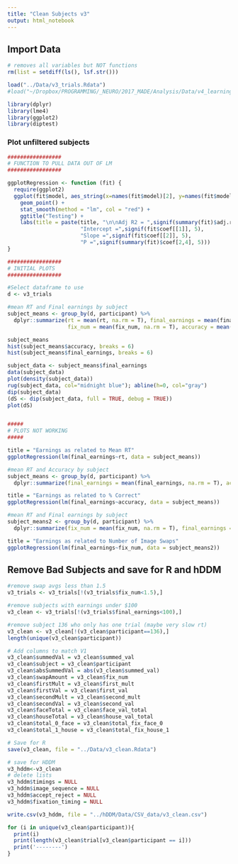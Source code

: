 ```yaml
---
title: "Clean Subjects v3"
output: html_notebook
---
```


## Import Data
```r
# removes all variables but NOT functions
rm(list = setdiff(ls(), lsf.str()))

load("../Data/v3_trials.Rdata")
#load("~/Dropbox/PROGRAMMING/_NEURO/2017_MADE/Analysis/Data/v4_learning.Rdata")

library(dplyr)
library(lme4)
library(ggplot2)
library(diptest)
```

### Plot unfiltered subjects
```r

#################
# FUNCTION TO PULL DATA OUT OF LM
#################

ggplotRegression <- function (fit) {
  require(ggplot2)
  ggplot(fit$model, aes_string(x=names(fit$model)[2], y=names(fit$model)[1])) +
    geom_point() +
    stat_smooth(method = "lm", col = "red") +
    ggtitle("Testing") +
    labs(title = paste(title, "\n\nAdj R2 = ",signif(summary(fit)$adj.r.squared, 5),
                       "Intercept =",signif(fit$coef[[1]], 5),
                       "Slope =",signif(fit$coef[[2]], 5),
                       "P =",signif(summary(fit)$coef[2,4], 5)))
}

#################
# INITIAL PLOTS
#################

#Select dataframe to use
d <- v3_trials

#mean RT and Final earnings by subject
subject_means <- group_by(d, participant) %>%
  dplyr::summarize(rt = mean(rt, na.rm = T), final_earnings = mean(final_earnings, na.rm = T),
                   fix_num = mean(fix_num, na.rm = T), accuracy = mean(as.numeric(correct), na.rm = T))

subject_means
hist(subject_means$accuracy, breaks = 6)
hist(subject_means$final_earnings, breaks = 6)

subject_data <- subject_means$final_earnings
data(subject_data)
plot(density(subject_data))
rug(subject_data, col="midnight blue"); abline(h=0, col="gray")
dip(subject_data)
(dS <- dip(subject_data, full = TRUE, debug = TRUE))
plot(dS)


#####
# PLOTS NOT WORKING
#####

title = "Earnings as related to Mean RT"
ggplotRegression(lm(final_earnings~rt, data = subject_means))

#mean RT and Accuracy by subject
subject_means <- group_by(d, participant) %>%
  dplyr::summarize(final_earnings = mean(final_earnings, na.rm = T), accuracy = mean(as.numeric(correct), na.rm = T))

title = "Earnings as related to % Correct"
ggplotRegression(lm(final_earnings~accuracy, data = subject_means))

#mean RT and Final earnings by subject
subject_means2 <- group_by(d, participant) %>%
  dplyr::summarize(fix_num = mean(fix_num, na.rm = T), final_earnings = mean(final_earnings, na.rm = T))

title = "Earnings as related to Number of Image Swaps"
ggplotRegression(lm(final_earnings~fix_num, data = subject_means2))
```

## Remove Bad Subjects and save for R and hDDM
```r
#remove swap avgs less than 1.5
v3_trials <- v3_trials[!(v3_trials$fix_num<1.5),]

#remove subjects with earnings under $100
v3_clean <- v3_trials[!(v3_trials$final_earnings<100),]

#remove subject 136 who only has one trial (maybe very slow rt)
v3_clean <- v3_clean[!(v3_clean$participant==136),]
length(unique(v3_clean$participant))

# Add columns to match V1
v3_clean$summedVal = v3_clean$summed_val
v3_clean$subject = v3_clean$participant
v3_clean$absSummedVal = abs(v3_clean$summed_val)
v3_clean$swapAmount = v3_clean$fix_num
v3_clean$firstMult = v3_clean$first_mult
v3_clean$firstVal = v3_clean$first_val
v3_clean$secondMult = v3_clean$second_mult
v3_clean$secondVal = v3_clean$second_val
v3_clean$faceTotal = v3_clean$face_val_total
v3_clean$houseTotal = v3_clean$house_val_total
v3_clean$total_0_face = v3_clean$total_fix_face_0
v3_clean$total_1_house = v3_clean$total_fix_house_1

# Save for R
save(v3_clean, file = "../Data/v3_clean.Rdata")

# save for HDDM
v3_hddm<-v3_clean
# delete lists
v3_hddm$timings = NULL
v3_hddm$image_sequence = NULL
v3_hddm$accept_reject = NULL
v3_hddm$fixation_timing = NULL

write.csv(v3_hddm, file = "../hDDM/Data/CSV_data/v3_clean.csv") 
```

```r
for (i in unique(v3_clean$participant)){
  print(i)
  print(length(v3_clean$trial[v3_clean$participant == i]))
  print('--------')
}
```


